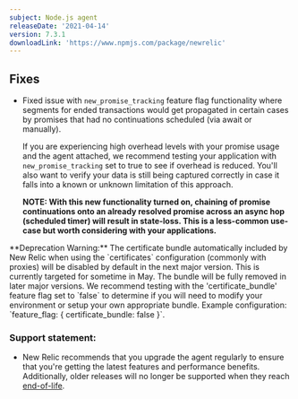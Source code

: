```yaml
---
subject: Node.js agent
releaseDate: '2021-04-14'
version: 7.3.1
downloadLink: 'https://www.npmjs.com/package/newrelic'
---
```


## Fixes

* Fixed issue with `new_promise_tracking` feature flag functionality where segments for ended transactions would get propagated in certain cases by promises that had no continuations scheduled (via await or manually).

  If you are experiencing high overhead levels with your promise usage and the agent attached, we recommend testing your application with  `new_promise_tracking` set to true to see if overhead is reduced. You'll also want to verify your data is still being captured correctly in case it falls into a known or unknown limitation of this approach.  
  
  **NOTE: With this new functionality turned on, chaining of promise continuations onto an already resolved promise across an async hop (scheduled timer) will result in state-loss. This is a less-common use-case but worth considering with your applications.**

<Callout variant="important">
**Deprecation Warning:** The certificate bundle automatically included by New Relic when using the `certificates` configuration (commonly with proxies) will be disabled by default in the next major version. This is currently targeted for sometime in May. The bundle will be fully removed in later major versions. We recommend testing with the 'certificate_bundle' feature flag set to `false` to determine if you will need to modify your environment or setup your own appropriate bundle. Example configuration: `feature_flag: { certificate_bundle: false }`.
</Callout>

### Support statement:

* New Relic recommends that you upgrade the agent regularly to ensure that you're getting the latest features and performance benefits. Additionally, older releases will no longer be supported when they reach [end-of-life](https://docs.newrelic.com/docs/using-new-relic/cross-product-functions/install-configure/notification-changes-new-relic-saas-features-distributed-software).

